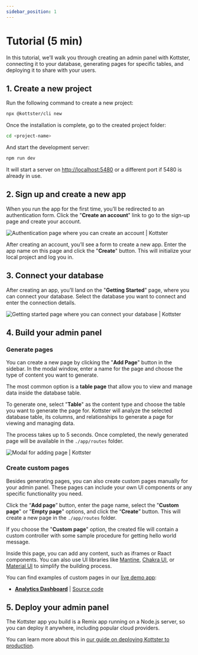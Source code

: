 ```yaml
---
sidebar_position: 1
---
```


# Tutorial (5 min)

In this tutorial, we’ll walk you through creating an admin panel with Kottster, connecting it to your database, generating pages for specific tables, and deploying it to share with your users.

## 1. Create a new project

Run the following command to create a new project:

```bash
npx @kottster/cli new
```

Once the installation is complete, go to the created project folder:

```bash
cd <project-name>
```

And start the development server:

```bash
npm run dev
```

It will start a server on [http://localhost:5480](http://localhost:5480) or a different port if 5480 is already in use.

## 2. Sign up and create a new app

When you run the app for the first time, you’ll be redirected to an authentication form. Click the "**Create an account**" link to go to the sign-up page and create your account.

![Authentication page where you can create an account | Kottster](kottster-app-auth.png)

After creating an account, you’ll see a form to create a new app. Enter the app name on this page and click the "**Create**" button. This will initialize your local project and log you in.

## 3. Connect your database

After creating an app, you’ll land on the "**Getting Started**" page, where you can connect your database. Select the database you want to connect and enter the connection details.

![Getting started page where you can connect your database | Kottster](connect-your-database.png)

## 4. Build your admin panel

### Generate pages

You can create a new page by clicking the "**Add Page**" button in the sidebar. In the modal window, enter a name for the page and choose the type of content you want to generate.

The most common option is a **table page** that allow you to view and manage data inside the database table. 

To generate one, select "**Table**" as the content type and choose the table you want to generate the page for. Kottster will analyze the selected database table, its columns, and relationships to generate a page for viewing and managing data.

The process takes up to 5 seconds. Once completed, the newly generated page will be available in the `./app/routes` folder.

![Modal for adding page | Kottster](add-table-page.png)

### Create custom pages

Besides generating pages, you can also create custom pages manually for your admin panel. These pages can include your own UI components or any specific functionality you need.

Click the “**Add page**” button, enter the page name, select the "**Custom page**" or "**Empty page**" options, and click the “**Create**” button. This will create a new page in the `./app/routes` folder.

If you choose the "**Custom page**" option, the created file will contain a custom controller with some sample procedure for getting hello world message.

Inside this page, you can add any content, such as iframes or Raact components. You can also use UI libraries like [Mantine](https://mantine.dev/), [Chakra UI](https://www.chakra-ui.com/), or [Material UI](https://mui.com/) to simplify the building process.

You can find examples of custom pages in our [live demo app](https://demo.kottster.app/):
- **[Analytics Dashboard](https://demo.kottster.app/analyticsDashboard)** | [Source code](https://github.com/kottster/live-demo/blob/main/app/routes/analyticsDashboard/index.jsx)

## 5. Deploy your admin panel

The Kottster app you build is a Remix app running on a Node.js server, so you can deploy it anywhere, including popular cloud providers.

You can learn more about this in [our guide on deploying Kottster to production](/deploying).
